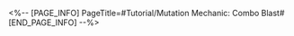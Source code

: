 <%-- [PAGE_INFO]
PageTitle=#Tutorial/Mutation Mechanic: Combo Blast#
[END_PAGE_INFO] --%>
{{Tutorial
|sort      = 809201
|title     = Mutation Mechanic: Combo Blast
|subtitle  = 
|type      = 
|about     = 
|image1    = Tutorial Mutation Mechanic Combo Blast 1.png{{subst:void|<!--$UPLOAD:<<SpriteOutput/TutorialPic/TutorialPage_809201.png>-<Tutorial Mutation Mechanic Combo Blast 1.png>>}}
|text1     = Mutation Mechanic: Combo Blast<br />Attacking this enemy or dealing {{Color|h|nobold=1|DoT}} to it increases Stove Overheating stacks.<br />When a certain number of stacks is reached, triggers Combo Blast, dealing DMG to all enemies and regenerating Energy for all allies.
|image2    = Tutorial Mutation Mechanic Combo Blast 2.png{{subst:void|<!--$UPLOAD:<<SpriteOutput/TutorialPic/TutorialPage_809202.png>-<Tutorial Mutation Mechanic Combo Blast 2.png>>}}
|text2     = By attacking or inflicting DoT on Dreamjolt Troupe's Beyond Overcooked (Projection) to trigger the {{Color|h|nobold=1|Combo Blast}} mechanic, you may upgrade the {{Color|h|nobold=1|Stage Buff}} by 1 rank.<br />As you increase your Stage Buff rank, the {{Color|h|nobold=1|rating}} for the Stage Buff will also increase.
}}